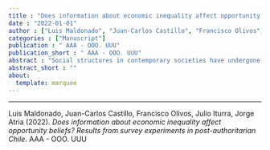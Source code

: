 ```yaml
---
title : "Does information about economic inequality affect opportunity beliefs? Results from survey experiments in post-authoritarian Chile"
date : "2022-01-01"
author : ["Luis Maldonado", "Juan-Carlos Castillo", "Francisco Olivos", "Julio Iturra", "Jorge Atria"]
categories : ["Manuscript"]
publication : " AAA - OOO. UUU"
publication_short : " AAA - OOO. UUU"
abstract : "Social structures in contemporary societies have undergone significant changes over the last few decades. In advanced economies, there has been an increase in socio-economic inequality and pressure to dismantle the welfare state. At this juncture of institutional change, understanding citizens' preferences about how social policies should be financed becomes crucial, as these attitudes are critical for supporting or impeding policy reforms. Several studies have examined the support for welfare policies among citizens. However, some puzzles persist in the literature. Research on the topic, especially in USA, has largely concluded that citizens are uninformed of the levels of income inequality in their societies, even when informed, it is not clear their support for redistributive policies. Furthermore, a large body of research on American Dream ideology and system justification theory assumes that these ideologies predisposes voters to put high value on individual factors as critical ways to reduce economic inequality. However, most of the studies does not consider the reverse: information about rising economic inequality may also have a negative effect on beliefs about the opportunities of upward social mobility. Finally, most of the existing evidence concerns advanced societies, lacking information about developing contexts.  In such a context, the present study aims at filling some of the gaps by examining whether exposure to objective information about economic inequality and poverty affects perceptions about opportunities and meritocracy in Chile. Chilean society has experimented strong structural changes in the last 30 years, being the substantial decrease in the level of poverty over the last decades one of the most salient transformations. By using this trend, the present investigation aims to contribute to the understanding of the effect of information about dimensions of socio-economic inequality on individuals’ beliefs, through an experimental study. Specifically, the study assesses how information about changes in the social structure of Chilean society affect the perception about the importance of structural and individual factors in “getting ahead”. We derive our main hypotheses from the opportunity model of beliefs about economic inequality (McCall et al., 2017). Drawing on studies that focus on beliefs about inequality and opportunity rather than redistributive preferences, this model proposes that perceptions of increasing economic inequality generates skepticism about the existence of economic opportunities in the society. Furthermore, we evaluate the direction of perceptions’ updates to identify heterogeneity among participants in the experiment. To test our hypotheses, we applied survey experiments to convenience samples of Chileans in 2019 and 2020 via Netquest, an online panel company that produces heterogenous samples for several Latin American countries. We present findings of two studies. The first experimental study seeks to evaluate the role that information about income inequality and poverty in Chile has on perception of opportunities and the other one evaluates perceptions’ updates with moderators that captures previous knowledge about income inequality. Findings indicate that while factual information about large inequality increase support for structural factors and undermines the belief in meritocracy, information about evolution of poverty in the last decades in Chile also increases the support for the role of social origin in getting ahead in the life. Results about moderators suggest that our informational treatments have very strong effects on the belief in the structural factor for low-income groups and respondents with strong attachment to egalitarian beliefs. We discuss practical and theoretical implications of these results."
abstract_short : ""
about:
  template: marquee
---
```

---


::: {.callout-note title="How to cite this work"}

Luis Maldonado, Juan-Carlos Castillo, Francisco Olivos, Julio Iturra, Jorge Atria (2022). *Does information about economic inequality affect opportunity beliefs? Results from survey experiments in post-authoritarian Chile*.  AAA - OOO. UUU

:::

